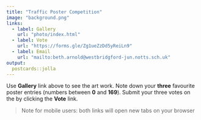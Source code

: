 ```yaml
---
title: "Traffic Poster Competition"
image: "background.png"
links:
  - label: Gallery
    url: "photo/index.html"
  - label: Vote 
    url: "https://forms.gle/Zg1ueZzDd5yReiLn9"
  - label: Email
    url: "mailto:beth.arnold@westbridgford-jun.notts.sch.uk"
output:
  postcards::jolla
---
```


Use **Gallery** link above to see the art work. Note down your **three** favourite poster entries (numbers between **0** and **169**). Submit your three votes on the by clicking the **Vote** link.

>Note for mobile users: both links will open new tabs on your browser



 
